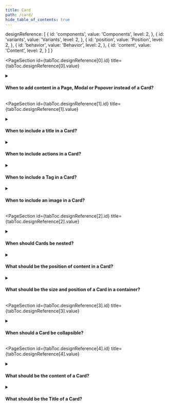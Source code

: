 ```yaml
---
title: Card
path: /card/
hide_table_of_contents: true
---
```



  designReference: [
    {
      id: 'components',
      value: 'Components',
      level: 2,
    },
    {
      id: 'variants',
      value: 'Variants',
      level: 2,
    },
    {
      id: 'position',
      value: 'Position',
      level: 2,
    },
    {
      id: 'behavior',
      value: 'Behavior',
      level: 2,
    },
    {
      id: 'content',
      value: 'Content',
      level: 2,
    }
  ]
}

<PageSection
  id={tabToc.designReference[0].id}
  title={tabToc.designReference[0].value}
>

<details>
  <summary><h4>When to add content in a Page, Modal or Popover instead of a Card?</h4></summary>
  <div>
    <ul>
        <li>Choose a Page when the content has a purpose that is significantly different from existing pages and relates to a specific moment in the journey.</li>
        <li>Choose a Modal to display a small amount of content related to a minor job within the main job of a page. Minor jobs can include filling out a small form or viewing a snippet of additional information. Also use a Modal when the minor job exists in multiple pages, such as creating a release.</li>
        <li>Choose a Popover when there isn’t a lot of content, when this content isn’t essential for the main job, when it makes sense to keep the Page content visible for comparison, and when the trigger that will open it isn’t inside a Menu.</li>
    </ul>
  </div>
</details>

</PageSection>

<PageSection
  id={tabToc.designReference[1].id}
  title={tabToc.designReference[1].value}
>

<details>
  <summary><h4>When to include a title in a Card?</h4></summary>
  <div>
    <ul>
        <li>In most cases, the card should include a title that describes its content. However, the card title should be hidden if this context is already provided somewhere else, such as in the title of a form section.</li>
    </ul>
  </div>
  <br />
  <div>
    <strong>What to avoid:</strong>
  </div>
  <div>
    <ul>
     <li>Don’t customize the style of the title. Use <code>$title1</code> in <code>$fg.primary</code> when the card is directly on the page and <code>$title2</code> in <code>$fg.secondary</code> when the card is nested within another card or a modal.</li>
    </ul>
  </div>
</details>


<details>
  <summary><h4>When to include actions in a Card?</h4></summary>
  <div>
    <ul>
        <li>Include in the Card header up to three important actions that are related to the content in the Card. For example, two tertiary Buttons and one secondary Button.</li>
        <li>Whenever an action is destructive or when there are more than three relevant actions, include a tertiary <em>More actions</em> Menu. If there are also Buttons in the Card header, include the Menu to their right and use the icon-only variant.</li>
        <li>If a Button in the Card header triggers the same action as a Button that is somewhere else in the page, it should have the same label and prominence as the other instances.</li>        
    </ul>
  </div>
</details>

<details>
  <summary><h4>When to include a Tag in a Card?</h4></summary>
  <div>
    Add a Tag in the Card header to represent the overall state of its content. For example, a Card featuring a graph with the number of orders of a store could have an Extremely high tag to indicate the current trend.
  </div>
</details>

<details>
  <summary><h4>When to include an image in a Card?</h4></summary>
  <div>
    Add an image when the content of the Card has a visual representation that can help the merchant identify it. For example, the icon of an app or the icon of a page section in the CMS.
  </div>
</details>

</PageSection>

<PageSection
  id={tabToc.designReference[2].id}
  title={tabToc.designReference[2].value}
>

<details>
  <summary><h4>When should Cards be nested?</h4></summary>
  <div>
    <ul>
        <li>Cards should be nested when there is a hierarchical relationship between them. For example, a card for order items can contain cards for each package in the order.</li>
    </ul>
  </div>
  <br />
  <div>
    <strong>What to avoid:</strong>
  </div>
  <div>
    <ul>
     <li>Don’t use more than one level of nesting.</li>
    </ul>
  </div>
</details>

<details>
  <summary><h4>What should be the position of content in a Card?</h4></summary>
  <div>
    <ul>
        <li>Align content to the left.</li>
        <li>When Buttons are in a horizontal list, order them from tertiary to primary. For example, a secondary Button should be to the left of a primary Button.</li>
    </ul>
  </div>
  <br />
  <div>
    <strong>What to avoid:</strong>
  </div>
  <div>
    <ul>
     <li>Don’t let content overlap the margins of the Card.</li>
     <li>Don’t position the main actions of a Card in its body. Prefer to position them in the Card header, following the recommendations.</li>
    </ul>
  </div>
</details>

<details>
  <summary><h4>What should be the size and position of a Card in a container?</h4></summary>
  <div>
    <ul>
        <li>When a Card is inside a Modal or in a Page with a narrow width, set its width to 100% of the available space. In larger pages, this width can be split between up to three cards.</li>
        <li>Place content that is not within cards before any cards.</li>
        <li>The horizontal and vertical spacing between cards should be set to <code>$space-5</code>.</li>
    </ul>
  </div>
  <br />
  <div>
    <strong>What to avoid:</strong>
  </div>
  <div>
    <ul>
     <li>Don't create vertical scroll inside a Card.</li>
     <li>Don't remove the spacing between Cards or merge them together.</li>
     <li>Don't place Cards side by side in a Modal.</li>
    </ul>
  </div>
</details>

</PageSection>

<PageSection
  id={tabToc.designReference[3].id}
  title={tabToc.designReference[3].value}
>

<details>
  <summary><h4>When should a Card be collapsible?</h4></summary>
  <div>
    <ul>
        <li>A Card should be collapsible when the content is extensive and the main job doesn't require the entire content to remain visible.</li>
        <li>For more information read the documentation of the <a href="https://admin-ui.vercel.app/components/collapsible">Collapsible</a> component.</li>
    </ul>
  </div>
</details>

</PageSection>

<PageSection
  id={tabToc.designReference[4].id}
  title={tabToc.designReference[4].value}
>

<details>
  <summary><h4>What should be the content of a Card?</h4></summary>
  <div>
    <ul>
        <li>Display content in a Card that is related to a minor job within the main job of the Page. For example, filling a part of a form (e.g. SKUs in a product form) or viewing part of the information (e.g. history of an order).</li>
    </ul>
  </div>
  <br />
  <div>
    <strong>What to avoid:</strong>
  </div>
  <div>
    <ul>
     <li>Don't create cards that are larger than the average viewport height.</li>
    </ul>
  </div>
</details>

<details>
  <summary><h4>What should be the Title of a Card?</h4></summary>
  <div>
    <ul>
        <li>Use a label that describes the content of the view. For example, <em>Items to invoice</em>.</li>
        <li>Use sentence case, but capitalize proper nouns.</li>
    </ul>
  </div>
  <br />
  <div>
    <strong>What to avoid:</strong>
  </div>
  <div>
    <ul>
     <li>Don’t use punctuation.</li>
     <li>Don’t use more than three words.</li>
     <li>Don’t use personal pronouns.</li>
     <li>Don’t use redundant words.</li>
    </ul>
  </div>
</details>

</PageSection>
